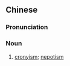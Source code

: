 ==Chinese==
{{zh-forms|s=裙带关系|type=22}}
{{zh-wp}}

===Pronunciation===
{{zh-pron
|m=qúndài guānxì,tl=y
|c=kwan4 daai3 gwaan1 hai6
|cat=n
}}

===Noun===
{{zh-noun}}

# {{lb|zh|pejorative}} [[cronyism]]; [[nepotism]]